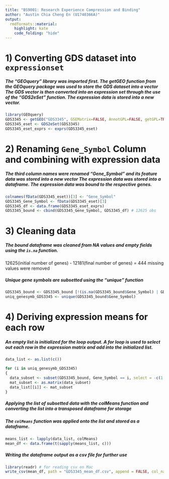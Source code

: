 ```yaml
---
title: "BS9001: Research Experience Compression and Binding"
author: "Austin Chia Cheng En (U1740366A)"
output:
  rmdformats::material:
    highlight: kate
    code_folding: "hide"
---
```


# 1) Converting GDS dataset into `expressionset`

##### The "GEOquery" library was imported first. The getGEO function from the GEOquery package was used to store the GDS dataset into a vector The GDS vector is then converted into an expression set through the use of the "GDS2eSet" function. The expression data is stored into a new vector.

```r
library(GEOquery)
GDS3345 <- getGEO("GDS3345", GSEMatrix=FALSE, AnnotGPL=FALSE, getGPL=TRUE)
GDS3345_eset <- GDS2eSet(GDS3345)
GDS3345_eset_exprs <- exprs(GDS3345_eset)

```

# 2) Renaming `Gene_Symbol` Column and combining with expression data

##### The third column names were renamed "Gene_Symbol" and its feature data was stored into a new vector The expression data was stored into a dataframe. The expression data was bound to the respective genes.

```r
colnames(fData(GDS3345_eset))[3] <- "Gene_Symbol"
GDS3345_Gene_Symbol <- fData(GDS3345_eset)[3]
GDS3345_df <- data.frame(GDS3345_eset_exprs)
GDS3345_bound <- cbind(GDS3345_Gene_Symbol, GDS3345_df) # 12625 obs

```

# 3) Cleaning data

##### The bound dataframe was cleaned from NA values and empty fields using the `is.na` function. 
12625(initial number of genes) - 12181(final number of genes) = 444 missing values were removed

##### Unique gene symbols are subsetted using the "unique" function

```r
GDS3345_bound <- GDS3345_bound [!(is.na(GDS3345_bound$Gene_Symbol) | GDS3345_bound$Gene_Symbol == ""),]
uniq_genesymb_GDS3345 <- unique(GDS3345_bound$Gene_Symbol)

```

# 4) Deriving expression means for each row

##### An empty list is initialized for the loop output. A for loop is used to select out each row in the expression matrix and add into the initialized list.
```r
data_list <- as.list(c())

for (i in uniq_genesymb_GDS3345)
{
  data_subset <- subset(GDS3345_bound, Gene_Symbol == i, select = -c(1:2))
  mat_subset <- as.matrix(data_subset)
  data_list[[i]] <- mat_subset
}

```

##### Applying the list of subsetted data with the colMeans function and converting the list into a transposed dataframe for storage

##### The `colMeans` function was applied onto the list and stored as a dataframe. 
```r

means_list <- lapply(data_list, colMeans)
mean_df <- data.frame(t(sapply(means_list, c)))

```

##### Writing the dataframe output as a csv file for further use

```r
library(readr) # for reading csv on Mac
write_csv(mean_df, path = "GDS3345_mean_df.csv", append = FALSE, col_names = TRUE)

```
